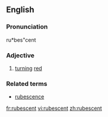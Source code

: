 ==English==

===Pronunciation===
ru*bes"cent

===Adjective===
{{en-adj}}

# [[turn]]ing [[red]]

===Related terms===
* [[rubescence]]

[[fr:rubescent]]
[[vi:rubescent]]
[[zh:rubescent]]